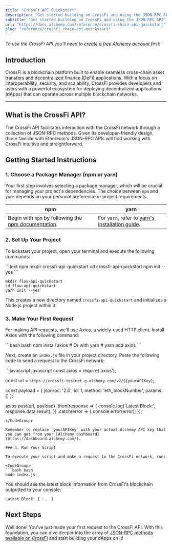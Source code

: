 ```yaml
---
title: "CrossFi API Quickstart"
description: "Get started building on CrossFi and using the JSON-RPC API"
subtitle: "Get started building on CrossFi and using the JSON-RPC API"
url: "https://docs.alchemy.com/reference/crossfi-chain-api-quickstart"
slug: "reference/crossfi-chain-api-quickstart"
---
```


*To use the CrossFi API you'll need to [create a free Alchemy account](https://dashboard.alchemy.com/signup/?utm_source=docs\&utm_medium=website\&utm_campaign=crossfi) first!*

## Introduction

CrossFi is a blockchain platform built to enable seamless cross-chain asset transfers and decentralized finance (DeFi) applications. With a focus on interoperability, security, and scalability, CrossFi provides developers and users with a powerful ecosystem for deploying decentralized applications (dApps) that can operate across multiple blockchain networks.

***

## What is the CrossFi API?

The CrossFi API facilitates interaction with the CrossFi network through a collection of JSON-RPC methods. Given its developer-friendly design, those familiar with Ethereum's JSON-RPC APIs will find working with CrossFi intuitive and straightforward.

## Getting Started Instructions

### 1. Choose a Package Manager (npm or yarn)

Your first step involves selecting a package manager, which will be crucial for managing your project's dependencies. The choice between `npm` and `yarn` depends on your personal preference or project requirements.

| npm                                                                                                                       | yarn                                                                                                |
| ------------------------------------------------------------------------------------------------------------------------- | --------------------------------------------------------------------------------------------------- |
| Begin with `npm` by following the [npm documentation](https://docs.npmjs.com/downloading-and-installing-node-js-and-npm). | For `yarn`, refer to [yarn's installation guide](https://classic.yarnpkg.com/lang/en/docs/install). |

### 2. Set Up Your Project

To kickstart your project, open your terminal and execute the following commands:

<CodeGroup>
  ```text npm
  mkdir crossfi-api-quickstart
  cd crossfi-api-quickstart
  npm init --yes
  ```

  ```text yarn
  mkdir flow-api-quickstart
  cd flow-api-quickstart
  yarn init --yes
  ```
</CodeGroup>

This creates a new directory named `crossfi-api-quickstart` and initializes a Node.js project within it.

### 3. Make Your First Request

For making API requests, we'll use Axios, a widely-used HTTP client. Install Axios with the following command:

<CodeGroup>
  ```bash bash
  npm install axios
  # Or with yarn
  # yarn add axios
  ```
</CodeGroup>

Next, create an `index.js` file in your project directory. Paste the following code to send a request to the CrossFi network:

<CodeGroup>
  ```javascript javascript
  const axios = require('axios');

  const url = `https://crossfi-testnet.g.alchemy.com/v2/${yourAPIKey}`;

  const payload = {
    jsonrpc: '2.0',
    id: 1,
    method: 'eth_blockNumber',
    params: []
  };

  axios.post(url, payload)
    .then(response => {
      console.log('Latest Block:', response.data.result);
    })
    .catch(error => {
      console.error(error);
    });
  ```
</CodeGroup>

Remember to replace `yourAPIKey` with your actual Alchemy API key that you can get from your [Alchemy dashboard](https://dashboard.alchemy.com/).

### 4. Run Your Script

To execute your script and make a request to the CrossFi network, run:

<CodeGroup>
  ```bash bash
  node index.js
  ```
</CodeGroup>

You should see the latest block information from CrossFi's blockchain outputted to your console:

```shell
Latest Block: { ... }
```

## Next Steps

Well done! You've just made your first request to the CrossFi API. With this foundation, you can dive deeper into the array of [JSON-RPC methods available on CrossFi](/reference/crossfi-api-endpoints) and start building your dApps on it!
